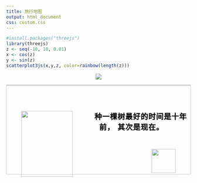 ```yaml
---
title: 旅行地图
output: html_document
css: custom.css
---
```



```r
#install.packages("threejs")
library(threejs)
z <- seq(-10, 10, 0.01)
x <- cos(z)
y <- sin(z)
scatterplot3js(x,y,z, color=rainbow(length(z)))

```
<center>
<img text-align:center src="https://s1.ax1x.com/2018/06/04/CT5LdA.jpg">

<center/>






<p markdown="1" class="post" style="display:inherit;padding: 0em 0em 0em;margin: 0 0em 0em;border:1px solid #ccc;border-top-width: 3px;border-radius: 3px;border-top-color: #ccc;font-family:华文楷体;font-weight: bold;font-size :20px;color:#000;text-shadow:1px 1px 1px #ccc;word-spacing: 2px;letter-spacing: 1px;">
<br/><br/><br/>
<img text-align:center src="https://s1.ax1x.com/2018/06/13/CXAka8.png" height="180" width="140"style=" float:left;margin:0em 0em 0em 2em ">
 &emsp;&emsp; 种一棵树最好的时间是十年前，
 其次是现在。<br/><br/><br/>
<img src="https://s1.ax1x.com/2018/06/06/CHE6KK.png" height="66" width="66" style="float:right;margin:0em 2em 0em 2em ">
<br/><br/><br/>
</p>





